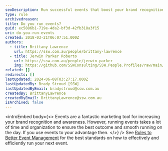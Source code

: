 ```yaml
---
seoDescription: Run successful events that boost your brand recognition and awareness through careful planning and organization.
type: rule
archivedreason:
title: Do you run events?
guid: ec5886b1-719e-4da2-bf3d-42fb318a3f15
uri: do-you-run-events
created: 2018-03-21T06:07:51.000Z
authors:
  - title: Brittany Lawrence
    url: https://ssw.com.au/people/brittany-lawrence
  - title: Jerwin Parker Roberto
    url: https://ssw.com.au/people/jerwin-parker
    img: https://github.com/SSWConsulting/SSW.People.Profiles/raw/main/Jerwin-Parker/Images/Jerwin-Parker-Profile.jpg
related: []
redirects: []
lastUpdated: 2024-06-08T03:27:17.000Z
lastUpdatedBy: Brady Stroud [SSW]
lastUpdatedByEmail: bradystroud@ssw.com.au
createdBy: BrittanyLawrence
createdByEmail: BrittanyLawrence@ssw.com.au
isArchived: false
---
```


<introEmbed
  body={<>
Events are a fantastic marketing tool for increasing your brand recognition and awareness. However, running events takes a lot of time and organization to ensure the best outcome and smooth running on the day. If you use events to your advantage then.
  </>}
/>
See [Rules to Better Event Management](/rules-to-better-event-management) for the best standards on how to effectively and efficiently run your next event.
